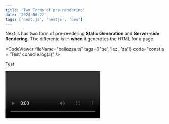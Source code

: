 ```yaml
---
title: 'Two Forms of pre-rendering'
date: '2024-06-22'
tags: ['next.js', 'nextjs', 'new']
---
```


Next.js has two form of pre-rendering **Static Generation** and **Server-side Rendering**. The differente is in **when** it generates the HTML for a page.

<CodeViewer fileName="bellezza.ts" tags={['be', 'lez', 'za']} code="const a = 'Test' console.log(a)" />

Test

<Video id="6h649f2fB9Q" />

- **Static Generation** is the pre-rendering mehos that generates the HTML at **build time**. The pre-rendering HTML is then _reused_ on each request.
- **Server-side Rendering** is the pre-rendering method that generates the HTML on **each request**.

Importantly, Next.js lets you **chose** wich pre-rendering form to use for each page. You can create a "hybrid" Next.js app using Static Generation for most pages and using Server-side Rendering for others.
